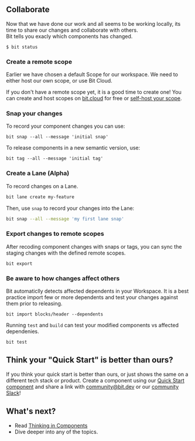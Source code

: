 ## Collaborate

Now that we have done our work and all seems to be working locally, its time to share our changes and collaborate with others.  
Bit tells you exacly which components has changed.

```
$ bit status
```

### Create a remote scope

Earlier we have chosen a default Scope for our workspace. We need to either host our own scope, or use Bit Cloud.

If you don't have a remote scope yet, it is a good time to create one! You can create and host scopes on [bit.cloud](https://bit.cloud) for free
or [self-host your scope](/docs/scope/running-a-scope-server).

### Snap your changes
To record your component changes you can use:
```
bit snap --all --message 'initial snap'
```

To release components in a new semantic version, use:

```
bit tag --all --message 'initial tag'
```

### Create a Lane (Alpha)
To record changes on a Lane. 

```bash
bit lane create my-feature
```

Then, use `snap` to record your changes into the Lane:

```bash 
bit snap --all --message 'my first lane snap'
```


### Export changes to remote scopes

After recoding component changes with snaps or tags, you can sync the staging changes with the defined remote scopes.

```
bit export
```

### Be aware to how changes affect others

Bit automaticlly detects affected dependents in your Workspace. It is a best practice import few or more dependents and test
your changes against them prior to releasing.

```
bit import blocks/header --dependents
```

Running `test` and `build` can test your modified components vs affected dependenies. 
```
bit test
```

<!-- ### Merge -->

## Think your "Quick Start" is better than ours?

If you think your quick start is better than ours, or just shows the same on a different tech stack or product. Create a component
using our [Quick Start component](https://bit.cloud/teambit/bit/quick-start) and share a link with [community@bit.dev](mailto:community@bit.dev)
or our [community Slack](https://bit-dev-community.slack.com/ssb/redirect)!

## What's next?

- Read [Thinking in Components](/)
- Dive deeper into any of the topics.
